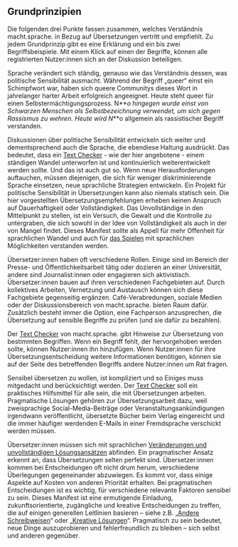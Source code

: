 ## Grundprinzipien

Die folgenden drei Punkte fassen zusammen, welches Verständnis macht.sprache. in Bezug auf Übersetzungen vertritt und empfiehlt. Zu jedem Grundprinzip gibt es eine Erklärung und ein bis zwei Begriffsbeispiele. Mit einem Klick auf einen der Begriffe, können alle registrierten Nutzer:innen sich an der Diskussion beteiligen.

<CollapsableSection
    domId="change-and-incompleteness"
    title="Veränderung und Unvollständigkeit"
    intro="Sprache verändert sich ständig. Wer sich für diskriminierungsfreiere Sprache einsetzt, muss bereit sein, immer wieder neue Strategien für neue Herausforderungen zu entwickeln.">

Sprache verändert sich ständig, genauso wie das Verständnis dessen, was politische Sensibilität ausmacht. Während der Begriff „queer“ einst ein Schimpfwort war, haben sich queere Communitys dieses Wort in jahrelanger harter Arbeit erfolgreich angeeignet. Heute steht queer für einen Selbstermächtigungsprozess. N**_o hingegen wurde einst von Schwarzen Menschen als Selbstbezeichnung verwendet, um sich gegen Rassismus zu wehren. Heute wird N_**o allgemein als rassistischer Begriff verstanden.

Diskussionen über politische Sensibilität entwickeln sich weiter und dementsprechend auch die Sprache, die ebendiese Haltung ausdrückt. Das bedeutet, dass ein [Text Checker](/text-checker) - wie der hier angebotene - einem ständigen Wandel unterworfen ist und kontinuierlich weiterentwickelt werden sollte. Und das ist auch gut so. Wenn neue Herausforderungen auftauchen, müssen diejenigen, die sich für weniger diskriminierende Sprache einsetzen, neue sprachliche Strategien entwickeln. Ein Projekt für politische Sensibilität in Übersetzungen kann also niemals statisch sein. Die hier vorgestellten Übersetzungsempfehlungen erheben keinen Anspruch auf Dauerhaftigkeit oder Vollständigkeit. Das Unvollständige in den Mittelpunkt zu stellen, ist ein Versuch, die Gewalt und die Kontrolle zu untergraben, die sich sowohl in der Idee von Vollständigkeit als auch in der von Mangel findet. Dieses Manifest sollte als Appell für mehr Offenheit für sprachlichen Wandel und auch für [das Spielen](#creative-solutions) mit sprachlichen Möglichkeiten verstanden werden.

<TermExampleContainer>
    <TermExample term="Queer" />
    <TermExample term="Negro" />
</TermExampleContainer>

</CollapsableSection>

<CollapsableSection
    title="Kollektivarbeit und Austausch"
    domId="collaboration"
    intro="Keine Person ist Expert:in für alles. Kollektives Arbeiten und Austausch ermöglichen es Übersetzer:innen, voneinander zu lernen.">

Übersetzer:innen haben oft verschiedene Rollen. Einige sind im Bereich der Presse- und Öffentlichkeitsarbeit tätig oder dozieren an einer Universität, andere sind Journalist:innen oder engagieren sich aktivistisch. Übersetzer:innen bauen auf ihren verschiedenen Fachgebieten auf. Durch kollektives Arbeiten, Vernetzung und Austausch können sich diese Fachgebiete gegenseitig ergänzen. Café-Verabredungen, soziale Medien oder der Diskussionsbereich von macht.sprache. bieten Raum dafür. Zusätzlich besteht immer die Option, eine Fachperson anzusprechen, die Übersetzung auf sensible Begriffe zu prüfen (und sie dafür zu bezahlen).

Der [Text Checker](/text-checker) von macht.sprache. gibt Hinweise zur Übersetzung von bestimmten Begriffen. Wenn ein Begriff fehlt, der hervorgehoben werden sollte, können Nutzer:innen ihn hinzufügen. Wenn Nutzer:innen für ihre Übersetzungsentscheidung weitere Informationen benötigen, können sie auf der Seite des betreffenden Begriffs andere Nutzer:innen um Rat fragen.

<TermExampleContainer>
    <TermExample term="Pflanzkanacken" />
</TermExampleContainer>

</CollapsableSection>

<CollapsableSection
    title="Pragmatismus"
    domId="pragmatic-solutions"
    intro="Übersetzungen erfordern oft pragmatische Lösungen. Diese sollten zukunftsorientiert, zugänglich und kreativ sein.">

Sensibel übersetzen zu wollen, ist kompliziert und so Einiges muss mitgedacht und berücksichtigt werden. Der [Text Checker](/text-checker) soll ein praktisches Hilfsmittel für alle sein, die mit Übersetzungen arbeiten. Pragmatische Lösungen gehören zur Übersetzungsarbeit dazu, weil zweisprachige Social-Media-Beiträge oder Veranstaltungsankündigungen irgendwann veröffentlicht, übersetzte Bücher beim Verlag eingereicht und die immer häufiger werdenden E-Mails in einer Fremdsprache verschickt werden müssen.

Übersetzer:innen müssen sich mit sprachlichen [Veränderungen und unvollständigen Lösungsansätzen](#change-and-incompleteness) abfinden. Ein pragmatischer Ansatz erkennt an, dass Übersetzungen selten perfekt sind. Übersetzer:innen kommen bei Entscheidungen oft nicht drum herum, verschiedene Überlegungen gegeneinander abzuwiegen. Es kommt vor, dass einige Aspekte auf Kosten von anderen Priorität erhalten. Bei pragmatischen Entscheidungen ist es wichtig, für verschiedene relevante Faktoren sensibel zu sein. Dieses Manifest ist eine ermutigende Einladung, zukunftsorientierte, zugängliche und kreative Entscheidungen zu treffen, die auf einigen generellen Leitlinien basieren – siehe z.B. „[Andere Schreibweisen](#typographic-options)“ oder „[Kreative Lösungen](#creative-solutions)“. Pragmatisch zu sein bedeutet, neue Dinge auszuprobieren und fehlerfreundlich zu bleiben – sich selbst und anderen gegenüber.

<TermExampleContainer>
    <TermExample term="What about gender?" lang="en" />
</TermExampleContainer>

</CollapsableSection>
